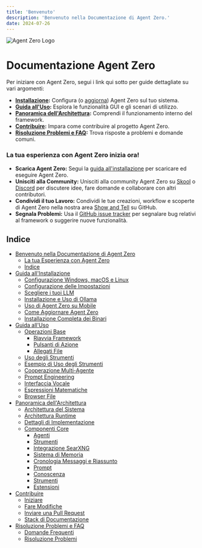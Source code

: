 ```yaml
---
title: 'Benvenuto'
description: 'Benvenuto nella Documentazione di Agent Zero.'
date: 2024-07-26
---
```


![Agent Zero Logo](/res/header.png)

# Documentazione Agent Zero

Per iniziare con Agent Zero, segui i link qui sotto per guide dettagliate su vari argomenti:

- **[Installazione](/it/docs/installation):** Configura (o [aggiorna](/it/docs/installation#come-aggiornare-agent-zero)) Agent Zero sul tuo sistema.
- **[Guida all'Uso](/it/docs/usage):** Esplora le funzionalità GUI e gli scenari di utilizzo.
- **[Panoramica dell'Architettura](/it/docs/architecture):** Comprendi il funzionamento interno del framework.
- **[Contribuire](/it/docs/contribution):** Impara come contribuire al progetto Agent Zero.
- **[Risoluzione Problemi e FAQ](/it/docs/troubleshooting):** Trova risposte a problemi e domande comuni.

### La tua esperienza con Agent Zero inizia ora!

- **Scarica Agent Zero:** Segui la [guida all'installazione](/it/docs/installation) per scaricare ed eseguire Agent Zero.
- **Unisciti alla Community:** Unisciti alla community Agent Zero su [Skool](https://www.skool.com/agent-zero) o [Discord](https://discord.gg/Z2tun2N3) per discutere idee, fare domande e collaborare con altri contributori.
- **Condividi il tuo Lavoro:** Condividi le tue creazioni, workflow e scoperte di Agent Zero nella nostra area [Show and Tell](https://github.com/frdel/agent-zero/discussions/categories/show-and-tell) su GitHub.
- **Segnala Problemi:** Usa il [GitHub issue tracker](https://github.com/frdel/agent-zero/issues) per segnalare bug relativi al framework o suggerire nuove funzionalità.

## Indice

- [Benvenuto nella Documentazione di Agent Zero](#documentazione-agent-zero)
  - [La tua Esperienza con Agent Zero](#la-tua-esperienza-con-agent-zero-inizia-ora)
  - [Indice](#indice)
- [Guida all'Installazione](/it/docs/installation)
  - [Configurazione Windows, macOS e Linux](/it/docs/installation#guida-alla-configurazione-windows-macos-e-linux)
  - [Configurazione delle Impostazioni](/it/docs/installation#configurazione-delle-impostazioni)
  - [Scegliere i tuoi LLM](/it/docs/installation#scegliere-i-tuoi-llm)
  - [Installazione e Uso di Ollama](/it/docs/installation#installazione-e-uso-di-ollama-modelli-locali)
  - [Uso di Agent Zero su Mobile](/it/docs/installation#uso-di-agent-zero-sul-tuo-dispositivo-mobile)
  - [Come Aggiornare Agent Zero](/it/docs/installation#come-aggiornare-agent-zero)
  - [Installazione Completa dei Binari](/it/docs/installation#guida-dettagliata-per-linstallazione-completa-dei-binari)
- [Guida all'Uso](/it/docs/usage)
  - [Operazioni Base](/it/docs/usage#operazioni-base)
    - [Riavvia Framework](/it/docs/usage#riavvia-framework)
    - [Pulsanti di Azione](/it/docs/usage#pulsanti-di-azione)
    - [Allegati File](/it/docs/usage#allegati-file)
  - [Uso degli Strumenti](/it/docs/usage#uso-degli-strumenti)
  - [Esempio di Uso degli Strumenti](/it/docs/usage#esempio-di-uso-degli-strumenti-ricerca-web-ed-esecuzione-codice)
  - [Cooperazione Multi-Agente](/it/docs/usage#cooperazione-multi-agente)
  - [Prompt Engineering](/it/docs/usage#prompt-engineering)
  - [Interfaccia Vocale](/it/docs/usage#interfaccia-vocale)
  - [Espressioni Matematiche](/it/docs/usage#espressioni-matematiche)
  - [Browser File](/it/docs/usage#browser-file)
- [Panoramica dell'Architettura](/it/docs/architecture)
  - [Architettura del Sistema](/it/docs/architecture#architettura-del-sistema)
  - [Architettura Runtime](/it/docs/architecture#architettura-runtime)
  - [Dettagli di Implementazione](/it/docs/architecture#dettagli-di-implementazione)
  - [Componenti Core](/it/docs/architecture#componenti-core)
    - [Agenti](/it/docs/architecture#1-agenti)
    - [Strumenti](/it/docs/architecture#2-strumenti)
    - [Integrazione SearXNG](/it/docs/architecture#integrazione-searxng)
    - [Sistema di Memoria](/it/docs/architecture#3-sistema-di-memoria)
    - [Cronologia Messaggi e Riassunto](/it/docs/architecture#cronologia-messaggi-e-riassunto)
    - [Prompt](/it/docs/architecture#4-prompt)
    - [Conoscenza](/it/docs/architecture#5-conoscenza)
    - [Strumenti](/it/docs/architecture#6-strumenti)
    - [Estensioni](/it/docs/architecture#7-estensioni)
- [Contribuire](/it/docs/contribution)
  - [Iniziare](/it/docs/contribution#iniziare)
  - [Fare Modifiche](/it/docs/contribution#fare-modifiche)
  - [Inviare una Pull Request](/it/docs/contribution#inviare-una-pull-request)
  - [Stack di Documentazione](/it/docs/contribution#stack-di-documentazione)
- [Risoluzione Problemi e FAQ](/it/docs/troubleshooting)
  - [Domande Frequenti](/it/docs/troubleshooting#domande-frequenti)
  - [Risoluzione Problemi](/it/docs/troubleshooting#risoluzione-problemi)
